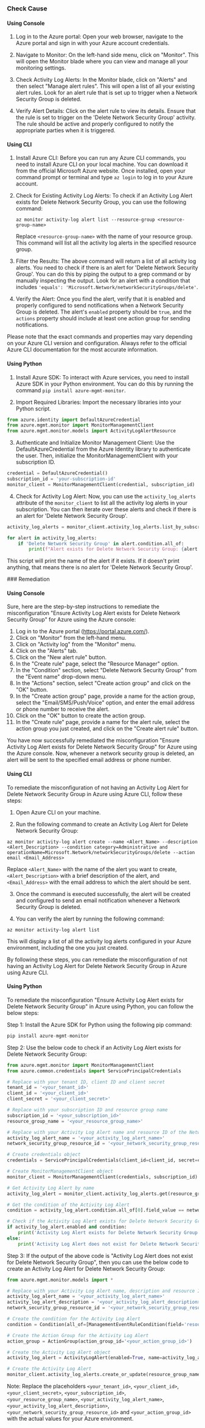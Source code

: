 

<Tabs><Tab title='Cause'>
### Check Cause

#### Using Console

1. Log in to the Azure portal: Open your web browser, navigate to the Azure portal and sign in with your Azure account credentials.

2. Navigate to Monitor: On the left-hand side menu, click on "Monitor". This will open the Monitor blade where you can view and manage all your monitoring settings.

3. Check Activity Log Alerts: In the Monitor blade, click on "Alerts" and then select "Manage alert rules". This will open a list of all your existing alert rules. Look for an alert rule that is set up to trigger when a Network Security Group is deleted.

4. Verify Alert Details: Click on the alert rule to view its details. Ensure that the rule is set to trigger on the 'Delete Network Security Group' activity. The rule should be active and properly configured to notify the appropriate parties when it is triggered.

#### Using CLI

1. Install Azure CLI: Before you can run any Azure CLI commands, you need to install Azure CLI on your local machine. You can download it from the official Microsoft Azure website. Once installed, open your command prompt or terminal and type `az login` to log in to your Azure account.

2. Check for Existing Activity Log Alerts: To check if an Activity Log Alert exists for Delete Network Security Group, you can use the following command:

    ```
    az monitor activity-log alert list --resource-group <resource-group-name>
    ```
    Replace `<resource-group-name>` with the name of your resource group. This command will list all the activity log alerts in the specified resource group.

3. Filter the Results: The above command will return a list of all activity log alerts. You need to check if there is an alert for 'Delete Network Security Group'. You can do this by piping the output to a grep command or by manually inspecting the output. Look for an alert with a condition that includes `'equals': 'Microsoft.Network/networkSecurityGroups/delete'`.

4. Verify the Alert: Once you find the alert, verify that it is enabled and properly configured to send notifications when a Network Security Group is deleted. The alert's `enabled` property should be `true`, and the `actions` property should include at least one action group for sending notifications.

Please note that the exact commands and properties may vary depending on your Azure CLI version and configuration. Always refer to the official Azure CLI documentation for the most accurate information.

#### Using Python

1. Install Azure SDK: To interact with Azure services, you need to install Azure SDK in your Python environment. You can do this by running the command `pip install azure-mgmt-monitor`.

2. Import Required Libraries: Import the necessary libraries into your Python script.

```python
from azure.identity import DefaultAzureCredential
from azure.mgmt.monitor import MonitorManagementClient
from azure.mgmt.monitor.models import ActivityLogAlertResource
```

3. Authenticate and Initialize Monitor Management Client: Use the DefaultAzureCredential from the Azure Identity library to authenticate the user. Then, initialize the MonitorManagementClient with your subscription ID.

```python
credential = DefaultAzureCredential()
subscription_id = 'your-subscription-id'
monitor_client = MonitorManagementClient(credential, subscription_id)
```

4. Check for Activity Log Alert: Now, you can use the `activity_log_alerts` attribute of the `monitor_client` to list all the activity log alerts in your subscription. You can then iterate over these alerts and check if there is an alert for 'Delete Network Security Group'.

```python
activity_log_alerts = monitor_client.activity_log_alerts.list_by_subscription_id()

for alert in activity_log_alerts:
    if 'Delete Network Security Group' in alert.condition.all_of:
        print(f"Alert exists for Delete Network Security Group: {alert.name}")
```

This script will print the name of the alert if it exists. If it doesn't print anything, that means there is no alert for 'Delete Network Security Group'.

</Tab>

<Tab title='Remediation'>
### Remediation

#### Using Console

Sure, here are the step-by-step instructions to remediate the misconfiguration "Ensure Activity Log Alert exists for Delete Network Security Group" for Azure using the Azure console:

1. Log in to the Azure portal (https://portal.azure.com/).
2. Click on "Monitor" from the left-hand menu.
3. Click on "Activity log" from the "Monitor" menu.
4. Click on the "Alerts" tab.
5. Click on the "New alert rule" button.
6. In the "Create rule" page, select the "Resource Manager" option.
7. In the "Condition" section, select "Delete Network Security Group" from the "Event name" drop-down menu.
8. In the "Actions" section, select "Create action group" and click on the "OK" button.
9. In the "Create action group" page, provide a name for the action group, select the "Email/SMS/Push/Voice" option, and enter the email address or phone number to receive the alert.
10. Click on the "OK" button to create the action group.
11. In the "Create rule" page, provide a name for the alert rule, select the action group you just created, and click on the "Create alert rule" button.

You have now successfully remediated the misconfiguration "Ensure Activity Log Alert exists for Delete Network Security Group" for Azure using the Azure console. Now, whenever a network security group is deleted, an alert will be sent to the specified email address or phone number.

#### Using CLI

To remediate the misconfiguration of not having an Activity Log Alert for Delete Network Security Group in Azure using Azure CLI, follow these steps:

1. Open Azure CLI on your machine.

2. Run the following command to create an Activity Log Alert for Delete Network Security Group:

```
az monitor activity-log alert create --name <Alert_Name> --description <Alert_Description> --condition category=Administrative and operationName=Microsoft.Network/networkSecurityGroups/delete --action email <Email_Address>
```

Replace `<Alert_Name>` with the name of the alert you want to create, `<Alert_Description>` with a brief description of the alert, and `<Email_Address>` with the email address to which the alert should be sent.

3. Once the command is executed successfully, the alert will be created and configured to send an email notification whenever a Network Security Group is deleted.

4. You can verify the alert by running the following command:

```
az monitor activity-log alert list
```

This will display a list of all the activity log alerts configured in your Azure environment, including the one you just created.

By following these steps, you can remediate the misconfiguration of not having an Activity Log Alert for Delete Network Security Group in Azure using Azure CLI.

#### Using Python

To remediate the misconfiguration "Ensure Activity Log Alert exists for Delete Network Security Group" in Azure using Python, you can follow the below steps:

Step 1: Install the Azure SDK for Python using the following pip command:

```python
pip install azure-mgmt-monitor
```

Step 2: Use the below code to check if an Activity Log Alert exists for Delete Network Security Group:

```python
from azure.mgmt.monitor import MonitorManagementClient
from azure.common.credentials import ServicePrincipalCredentials

# Replace with your tenant ID, client ID and client secret
tenant_id = '<your_tenant_id>'
client_id = '<your_client_id>'
client_secret = '<your_client_secret>'

# Replace with your subscription ID and resource group name
subscription_id = '<your_subscription_id>'
resource_group_name = '<your_resource_group_name>'

# Replace with your Activity Log Alert name and resource ID of the Network Security Group
activity_log_alert_name = '<your_activity_log_alert_name>'
network_security_group_resource_id = '<your_network_security_group_resource_id>'

# Create credentials object
credentials = ServicePrincipalCredentials(client_id=client_id, secret=client_secret, tenant=tenant_id)

# Create MonitorManagementClient object
monitor_client = MonitorManagementClient(credentials, subscription_id)

# Get Activity Log Alert by name
activity_log_alert = monitor_client.activity_log_alerts.get(resource_group_name, activity_log_alert_name)

# Get the condition of the Activity Log Alert
condition = activity_log_alert.condition.all_of[0].field_value == network_security_group_resource_id and activity_log_alert.condition.all_of[0].equals == 'Microsoft.Network/networkSecurityGroups/delete'

# Check if the Activity Log Alert exists for Delete Network Security Group
if activity_log_alert.enabled and condition:
    print('Activity Log Alert exists for Delete Network Security Group')
else:
    print('Activity Log Alert does not exist for Delete Network Security Group')
```

Step 3: If the output of the above code is "Activity Log Alert does not exist for Delete Network Security Group", then you can use the below code to create an Activity Log Alert for Delete Network Security Group:

```python
from azure.mgmt.monitor.models import *

# Replace with your Activity Log Alert name, description and resource ID of the Network Security Group
activity_log_alert_name = '<your_activity_log_alert_name>'
activity_log_alert_description = '<your_activity_log_alert_description>'
network_security_group_resource_id = '<your_network_security_group_resource_id>'

# Create the condition for the Activity Log Alert
condition = Condition(all_of=[ManagementEventRuleCondition(field='resourceId', equals=network_security_group_resource_id), ManagementEventRuleCondition(field='operationName', equals='Microsoft.Network/networkSecurityGroups/delete')])

# Create the Action Group for the Activity Log Alert
action_group = ActionGroup(action_group_id='<your_action_group_id>')

# Create the Activity Log Alert object
activity_log_alert = ActivityLogAlert(enabled=True, name=activity_log_alert_name, description=activity_log_alert_description, condition=condition, actions=[action_group])

# Create the Activity Log Alert
monitor_client.activity_log_alerts.create_or_update(resource_group_name, activity_log_alert_name, activity_log_alert)
```

Note: Replace the placeholders `<your_tenant_id>`, `<your_client_id>`, `<your_client_secret>`, `<your_subscription_id>`, `<your_resource_group_name>`, `<your_activity_log_alert_name>`, `<your_activity_log_alert_description>`, `<your_network_security_group_resource_id>` and `<your_action_group_id>` with the actual values for your Azure environment.


</Tab>
</Tabs>